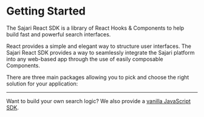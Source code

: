 
<SEO title="Getting Started" description="Build a beautiful search interface using our powerful React SDK." />

# Getting Started

The Sajari React SDK is a library of React Hooks & Components to help build fast and powerful search interfaces.

React provides a simple and elegant way to structure user interfaces. The Sajari React SDK provides a way to seamlessly integrate the Sajari platform into any web-based app through the use of easily composable Components.

There are three main packages allowing you to pick and choose the right solution for your application:

<Box display="flex" space="space-x-4" margin="my-8">
  <PackageTile
    href="/components"
    title="Components"
    description="Core components that allow you to build a beautiful search interface with any back end."
    gradient={['from-red-400', 'to-red-500']}
  />
  <PackageTile
    href="/hooks"
    title="Hooks"
    description="React hooks that allow you to build a Sajari-powered search interface using any component library."
    gradient={['from-green-400', 'to-green-500']}
  />
  <PackageTile
    href="/search-ui"
    title="Search UI"
    description="Easy to use search components to quickly build a beautiful Sajari-powered search interface."
    gradient={['from-blue-400', 'to-blue-500']}
  />
</Box>

---

Want to build your own search logic? We also provide a [vanilla JavaScript SDK](https://github.com/sajari/js-sdk).
